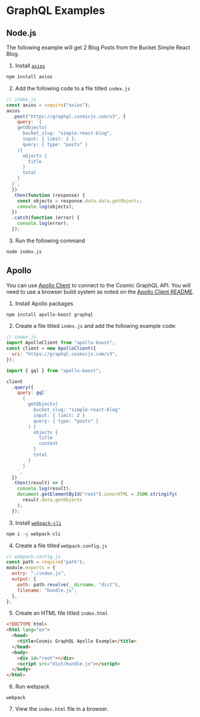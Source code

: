# GraphQL Examples

## Node.js

The following example will get 2 Blog Posts from the Bucket Simple React Blog.

1. Install [`axios`](https://www.npmjs.com/package/axios)

```bash
npm install axios
```

2. Add the following code to a file titled `index.js`

```javascript
// index.js
const axios = require("axios");
axios
  .post("https://graphql.cosmicjs.com/v3", {
    query: `{ 
    getObjects(
      bucket_slug: "simple-react-blog",
      input: { limit: 2 },
      query: { type: "posts" }
    ){
      objects {
        title
      }
      total
    }
  }`,
  })
  .then(function (response) {
    const objects = response.data.data.getObjects;
    console.log(objects);
  })
  .catch(function (error) {
    console.log(error);
  });
```

3. Run the following command

```bash
node index.js
```

## Apollo

You can use [Apollo Client](https://github.com/apollographql/apollo-client) to connect to the Cosmic GraphQL API. You will need to use a browser build system as noted on the [Apollo Client README](https://github.com/apollographql/apollo-client/blob/master/README.md#installation).

1. Install Apollo packages

```bash
npm install apollo-boost graphql
```

2. Create a file titled `index.js` and add the following example code:

```javascript
// index.js
import ApolloClient from "apollo-boost";
const client = new ApolloClient({
  uri: "https://graphql.cosmicjs.com/v3",
});

import { gql } from "apollo-boost";

client
  .query({
    query: gql`
      {
        getObjects(
          bucket_slug: "simple-react-blog"
          input: { limit: 2 }
          query: { type: "posts" }
        ) {
          objects {
            title
            content
          }
          total
        }
      }
    `,
  })
  .then((result) => {
    console.log(result);
    document.getElementById("root").innerHTML = JSON.stringify(
      result.data.getObjects
    );
  });
```

3. Install [`webpack-cli`](https://www.npmjs.com/package/webpack-cli)

```bash
npm i -g webpack-cli
```

4. Create a file titled `webpack.config.js`

```javascript
// webpack.config.js
const path = require("path");
module.exports = {
  entry: "./index.js",
  output: {
    path: path.resolve(__dirname, "dist"),
    filename: "bundle.js",
  },
};
```

5. Create an HTML file titled `index.html`

```html
<!DOCTYPE html>
<html lang="en">
  <head>
    <title>Cosmic GraphQL Apollo Example</title>
  </head>
  <body>
    <div id="root"></div>
    <script src="dist/bundle.js"></script>
  </body>
</html>
```

6. Run webpack

```
webpack
```

7. View the `index.html` file in a browser.
